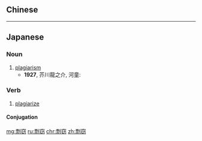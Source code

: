 {{also|剽竊}}
==Chinese==
{{zh-see|剽竊}}

----

==Japanese==
{{ja-kanjitab|sort=ひょうせつ|yomi=on}}

===Noun===
{{ja-noun|ひょうせつ}}

# [[plagiarism]]
#* '''1927''', 芥川龍之介, 河童:
#*: {{ja-usex|これはゲエテの『ミニヨンの歌』の'''剽窃'''ですよ。|^これ は ^ゲエテ の 『^ミニヨン の うた』 の '''ひょうせつ''' です よ。|This is actually a ripoff of Goethe's song "Mignon".}}

===Verb===
{{ja-verb-suru|ひょうせつ}}

# [[plagiarize]]

====Conjugation====
{{ja-suru|ひょうせつ}}

[[mg:剽窃]]
[[ru:剽窃]]
[[chr:剽窃]]
[[zh:剽窃]]